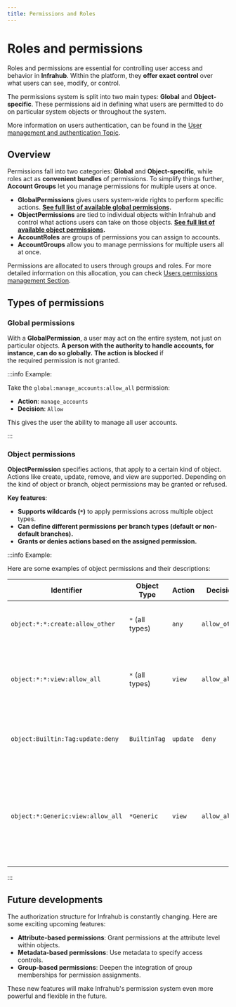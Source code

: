 ```yaml
---
title: Permissions and Roles
---
```


# Roles and permissions

Roles and permissions are essential for controlling user access and behavior in **Infrahub**. Within the platform, they **offer exact control** over what users can see, modify, or control.

The permissions system is split into two main types: **Global** and **Object-specific**.  These permissions aid in defining what users are permitted to do on particular system objects or throughout the system.

More information on users authentication, can be found in the [User management and authentication Topic](../topics/auth).

## Overview

Permissions fall into two categories: **Global** and **Object-specific**, while roles act as **convenient bundles** of permissions. To simplify things further, **Account Groups** let you manage permissions for multiple users at once.

- **GlobalPermissions** gives users system-wide rights to perform specific actions. **[See full list of available global permissions](../reference/permissions.mdx#global-permissions).**
- **ObjectPermissions** are tied to individual objects within Infrahub and control what actions users can take on those objects. **[See full list of available object permissions](../reference/permissions.mdx#object-permissions).**
- **AccountRoles** are groups of permissions you can assign to accounts.
- **AccountGroups** allow you to manage permissions for multiple users all at once.

Permissions are allocated to users through groups and roles.
For more detailed information on this allocation, you can check [Users permissions management Section](../topics/auth.mdx#users-permissions-management).

## Types of permissions

### Global permissions

With a **GlobalPermission**, a user may act on the entire system, not just on particular objects. **A person with the authority to handle accounts, for instance, can do so globally.**
**The action is blocked** if the required permission is not granted.

:::info Example:

Take the `global:manage_accounts:allow_all` permission:

- **Action**: `manage_accounts`
- **Decision**: `Allow`

This gives the user the ability to manage all user accounts.

:::

### Object permissions

**ObjectPermission** specifies actions, that apply to a certain kind of object. Actions like create, update, remove, and view are supported. Depending on the kind of object or branch, object permissions may be granted or refused.

**Key features**:

- **Supports wildcards (`*`)** to apply permissions across multiple object types.
- **Can define different permissions per branch types (default or non-default branches).**
- **Grants or denies actions based on the assigned permission.**

:::info Example:

Here are some examples of object permissions and their descriptions:

| Identifier                                    | Object Type   | Action  | Decision    | Description                                                                                 |
|-----------------------------------------------|---------------|---------|-------------|---------------------------------------------------------------------------------------------|
| `object:*:*:create:allow_other`               | `*` (all types)| `any`   | `allow_other`| Allows creating any object, but only on non-default branches. |
| `object:*:*:view:allow_all`                   | `*` (all types)| `view`  | `allow_all` | Allows viewing any object, anywhere, across both default and non-default branches. |
| `object:Builtin:Tag:update:deny`              | `BuiltinTag`   | `update`| `deny`      | Denies the ability to update any object of type BuiltinTag, across all branches. |
| `object:*:Generic:view:allow_all`             | `*Generic`     | `view`  | `allow_all` | Allows viewing all objects that contain 'Generic' in their type (example: LocationGeneric, DeviceGeneric) in all namespaces, across all branches. |

:::

## Future developments

The authorization structure for Infrahub is constantly changing. Here are some exciting upcoming features:

- **Attribute-based permissions**: Grant permissions at the attribute level within objects.
- **Metadata-based permissions**: Use metadata to specify access controls.
- **Group-based permissions**: Deepen the integration of group memberships for permission assignments.

These new features will make Infrahub's permission system even more powerful and flexible in the future.
